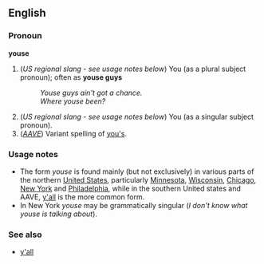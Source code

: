 ==English==
===Pronoun===
'''youse'''

#(''US regional slang - see usage notes below'') You (as a plural subject pronoun); often as '''youse guys'''
#:''Youse guys ain't got a chance.''
#:''Where youse been?''
#(''US regional slang - see usage notes below'') You (as a singular subject pronoun).
#(''[[AAVE]]'') Variant spelling of [[you's]].

===Usage notes===
*The form ''youse'' is found mainly (but not exclusively) in various parts of the northern [[United States]], particularly [[Minnesota]], [[Wisconsin]], [[Chicago]], [[New York]] and [[Philadelphia]], while in the southern United states and AAVE, [[y'all]] is the more common form.
*In New York ''youse'' may be grammatically singular (''I don't know what youse is talking about'').
<!-- what does this mean?
*The variant spelling ''you's'' may be used generally (''Talking to you's always fun.'') or in AAVE (''You's a damn fool.''), the spelling ''youse'' is only used for the second case (''Youse a damn fool'' but not ''Talking to youse always fun.'').
-->
===See also===
*[[y'all]]